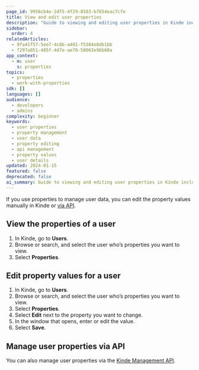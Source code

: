 ```yaml
---
page_id: 9956cb4e-2df5-4f29-8583-b7654eac7cfe
title: View and edit user properties
description: "Guide to viewing and editing user properties in Kinde including manual editing and API management for user data"
sidebar:
  order: 4
relatedArticles:
  - 9fa41f57-5ee7-4c8b-a401-f5384e8db1bb
  - f297a051-485f-4d7e-ae70-58063e96b60a
app_context:
  - m: user
    s: properties
topics:
  - properties
  - work-with-properties
sdk: []
languages: []
audience:
  - developers
  - admins
complexity: beginner
keywords:
  - user properties
  - property management
  - user data
  - property editing
  - api management
  - property values
  - user details
updated: 2024-01-15
featured: false
deprecated: false
ai_summary: Guide to viewing and editing user properties in Kinde including manual editing and API management for user data.
---
```


If you use properties to manage user data, you can edit the property values manually in Kinde or [via API](/kinde-apis/management#tag/users/patch/api/v1/users/{user_id}/properties).

## View the properties of a user

1. In Kinde, go to **Users**.
2. Browse or search, and select the user who’s properties you want to view.
3. Select **Properties**.

## Edit property values for a user

1. In Kinde, go to **Users**.
2. Browse or search, and select the user who’s properties you want to view.
3. Select **Properties**.
4. Select **Edit** next to the property you want to change.
5. In the window that opens, enter or edit the value.
6. Select **Save**.

## Manage user properties via API

You can also manage user properties via the [Kinde Management API](/kinde-apis/management#tag/users/patch/api/v1/users/{user_id}/properties).
